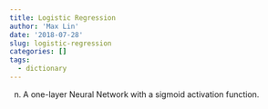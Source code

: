 ```yaml
---
title: Logistic Regression
author: 'Max Lin'
date: '2018-07-28'
slug: logistic-regression
categories: []
tags:
  - dictionary
---
```


n. A one-layer Neural Network with a sigmoid activation function.
